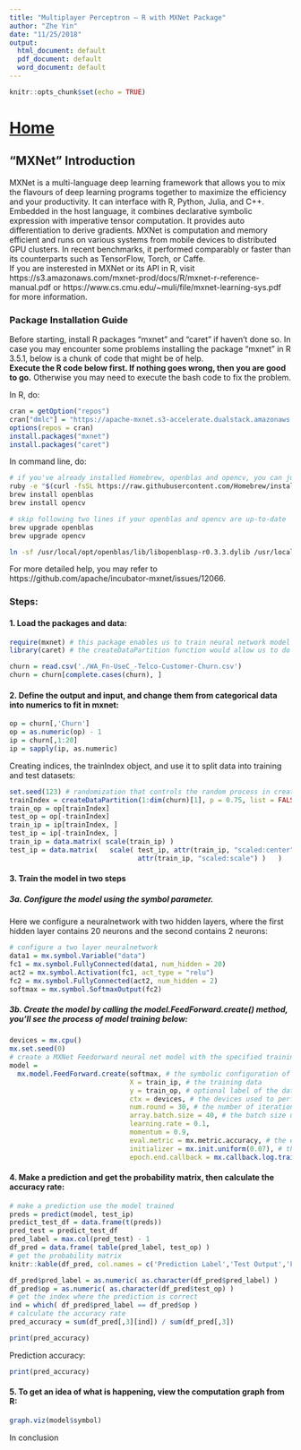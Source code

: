 ```yaml
---
title: "Multiplayer Perceptron — R with MXNet Package"
author: "Zhe Yin"
date: "11/25/2018"
output:
  html_document: default
  pdf_document: default
  word_document: default
---
```


```r
knitr::opts_chunk$set(echo = TRUE)
```
 

# <a href="introduction.html">Home</a>


## "MXNet" Introduction  

MXNet is a multi-language deep learning framework that allows you to  mix the flavours of deep learning programs together to maximize the efficiency and your productivity. It can interface with R, Python, Julia, and C++. Embedded in the host language, it combines declarative symbolic expression with imperative tensor computation. It provides auto differentiation to derive gradients. MXNet is computation and memory efficient and runs on various systems from mobile devices to distributed GPU clusters. In recent benchmarks, it performed comparably or faster than its counterparts such as TensorFlow, Torch, or Caffe.   
If you are insterested in MXNet or its API in R, visit https://s3.amazonaws.com/mxnet-prod/docs/R/mxnet-r-reference-manual.pdf or https://www.cs.cmu.edu/~muli/file/mxnet-learning-sys.pdf for more information.


### Package Installation Guide

Before starting, install R packages "mxnet" and "caret" if haven't done so.
In case you may encounter some problems installing the package "mxnet" in R 3.5.1, below is a chunk of code that might be of help.  
__Execute the R code below first. If nothing goes wrong, then you are good to go.__ Otherwise you may need to execute the bash code to fix the problem.   

In R, do:
```r
cran = getOption("repos")
cran["dmlc"] = "https://apache-mxnet.s3-accelerate.dualstack.amazonaws.com/R/CRAN/"
options(repos = cran)
install.packages("mxnet")
install.packages("caret")
```
In command line, do:
```bash
# if you've already installed Homebrew, openblas and opencv, you can just skip the following three lines
ruby -e "$(curl -fsSL https://raw.githubusercontent.com/Homebrew/install/master/install)"
brew install openblas 
brew install opencv

# skip following two lines if your openblas and opencv are up-to-date
brew upgrade openblas 
brew upgrade opencv

ln -sf /usr/local/opt/openblas/lib/libopenblasp-r0.3.3.dylib /usr/local/opt/openblas/lib/libopenblasp-r0.3.1.dylib
```
For more detailed help, you may refer to https://github.com/apache/incubator-mxnet/issues/12066.

### Steps:

#### 1. Load the packages and data:
```r
require(mxnet) # this package enables us to train neural network model
library(caret) # the createDataPartition function would allow us to do cross validation

churn = read.csv('./WA_Fn-UseC_-Telco-Customer-Churn.csv')
churn = churn[complete.cases(churn), ]
```
#### 2. Define the output and input, and change them from categorical data into numerics to fit in mxnet:
```r
op = churn[,'Churn']
op = as.numeric(op) - 1
ip = churn[,1:20]
ip = sapply(ip, as.numeric)

```
Creating indices, the trainIndex object, and use it to split data into training and test datasets:
```r
set.seed(123) # randomization that controls the random process in createDataPartition
trainIndex = createDataPartition(1:dim(churn)[1], p = 0.75, list = FALSE)
train_op = op[trainIndex] 
test_op = op[-trainIndex] 
train_ip = ip[trainIndex, ]
test_ip = ip[-trainIndex, ]
train_ip = data.matrix( scale(train_ip) )
test_ip = data.matrix(   scale( test_ip, attr(train_ip, "scaled:center"), 
                                attr(train_ip, "scaled:scale") )   )
```

#### 3. Train the model in two steps
#####    3a. Configure the model using the symbol parameter.  

Here we configure a neuralnetwork with two hidden layers, where the first hidden layer contains 20 neurons and the second contains 2 neurons:
```r
# configure a two layer neuralnetwork
data1 = mx.symbol.Variable("data")
fc1 = mx.symbol.FullyConnected(data1, num_hidden = 20)
act2 = mx.symbol.Activation(fc1, act_type = "relu")
fc2 = mx.symbol.FullyConnected(act2, num_hidden = 2)
softmax = mx.symbol.SoftmaxOutput(fc2)
```
#####    3b. Create the model by calling the _model.FeedForward.create()_ method, you'll see the process of model training below:
```r
devices = mx.cpu()
mx.set.seed(0)
# create a MXNet Feedorward neural net model with the specified training
model = 
  mx.model.FeedForward.create(softmax, # the symbolic configuration of the neural network
                              X = train_ip, # the training data
                              y = train_op, # optional label of the data
                              ctx = devices, # the devices used to perform training (GPU or CPU)
                              num.round = 30, # the number of iterations over training data 
                              array.batch.size = 40, # the batch size used for R array training
                              learning.rate = 0.1, 
                              momentum = 0.9,
                              eval.metric = mx.metric.accuracy, # the evaluation function on the results
                              initializer = mx.init.uniform(0.07), # the initialization scheme for parameters
                              epoch.end.callback = mx.callback.log.train.metric(100) ) # the callback when one                                                                                             # mini-batch iteration ends
```

#### 4. Make a prediction and get the probability matrix, then calculate the accuracy rate:
```r
# make a prediction use the model trained
preds = predict(model, test_ip)
predict_test_df = data.frame(t(preds))
pred_test = predict_test_df
pred_label = max.col(pred_test) - 1
df_pred = data.frame( table(pred_label, test_op) )
# get the probability matrix
knitr::kable(df_pred, col.names = c('Prediction Label','Test Output','Frequency'), align = 'c')
```
```r

df_pred$pred_label = as.numeric( as.character(df_pred$pred_label) )
df_pred$op = as.numeric( as.character(df_pred$test_op) ) 
# get the index where the prediction is correct
ind = which( df_pred$pred_label == df_pred$op ) 
# calculate the accuracy rate
pred_accuracy = sum(df_pred[,3][ind]) / sum(df_pred[,3])
```
```r
print(pred_accuracy)
```
Prediction accuracy:
```r
print(pred_accuracy)
```

#### 5. To get an idea of what is happening, view the computation graph from R:
```r
graph.viz(model$symbol)
```
In conclusion
